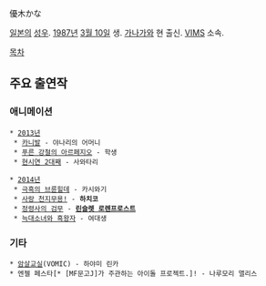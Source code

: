 優木かな

[[일본]]의 [[성우]]. [[1987년]] [[3월 10일]] 생. [[가나가와]] 현 출신. [[VIMS]] 소속.

[[목차]]

== 주요 출연작 ==
=== 애니메이션 ===
 * [[2013년]]
  * [[카니발(만화)|카니발]] - 야나리의 어머니
  * [[푸른 강철의 아르페지오]] - 학생
  * [[현시연|현시연 2대째]] - 사와타리

 * [[2014년]]
  * [[극흑의 브륜힐데]] - 카시와기
  * [[천지무용|사랑 천지무용!]] - '''하치코'''
  * [[정령사의 검무]] - '''[[린슬렛 로렌프로스트]]'''
  * [[늑대소녀와 흑왕자]] - 여대생

=== 기타 ===
 * [[암살교실]](VOMIC) - 하야미 린카
 * 엔젤 페스타[* [MF문고J]가 주관하는 아이돌 프로젝트.]! - 나루모리 앨리스
